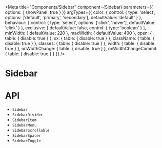 

<Meta
  title="Components/Sidebar"
  component={Sidebar}
  parameters={{
    options: { showPanel: true }
  }}
  argTypes={{
    color: {
      control: {
        type: 'select',
        options: ['default', 'primary', 'secondary'],
        defaultValue: 'default'
      }
    },
    behaviour: {
      control: {
        type: 'select',
        options: ['click', 'hover'],
        defaultValue: 'click'
      }
    },
    exclusive: {
      defaultValue: false,
      control: {
        type: 'boolean'
      }
    },
    minWidth: {
      defaultValue: 220
    },
    maxWidth: {
      defaultValue: 400
    },
    open: {
      table: {
        disable: true
      }
    },
    sx: {
      table: {
        disable: true
      }
    },
    className: {
      table: {
        disable: true
      }
    },
    classes: {
      table: {
        disable: true
      }
    },
    width: {
      table: {
        disable: true
      }
    },
    onWidthChange: {
      table: {
        disable: true
      }
    },
    onWidthChangeCommit: {
      table: {
        disable: true
      }
    }
  }}
/>

# Sidebar

<Description of={Sidebar} />

<Canvas>
  <Story story={stories.Demo} name="Demo" />
</Canvas>

<ArgsTable story="Demo" />

# API

<ul>
  <li>
    <LinkTo kind="components-api-Sidebar" story="page">
      <code>Sidebar</code>
    </LinkTo>
  </li>
  <li>
    <LinkTo kind="components-api-SidebarDivider" story="page">
      <code>SidebarDivider</code>
    </LinkTo>
  </li>
  <li>
    <LinkTo kind="components-api-SidebarItem" story="page">
      <code>SidebarItem</code>
    </LinkTo>
  </li>
  <li>
    <LinkTo kind="components-api-SidebarMenu" story="page">
      <code>SidebarMenu</code>
    </LinkTo>
  </li>
  <li>
    <LinkTo kind="components-api-SidebarScrollable" story="page">
      <code>SidebarScrollable</code>
    </LinkTo>
  </li>
  <li>
    <LinkTo kind="components-api-SidebarSpacer" story="page">
      <code>SidebarSpacer</code>
    </LinkTo>
  </li>
  <li>
    <LinkTo kind="components-api-SidebarToggle" story="page">
      <code>SidebarToggle</code>
    </LinkTo>
  </li>
</ul>
